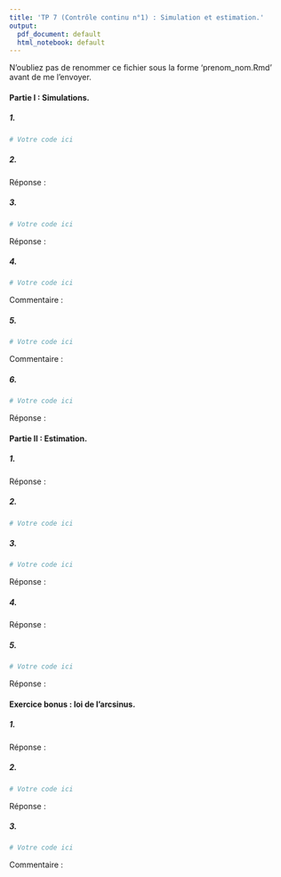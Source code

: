 ```yaml
---
title: 'TP 7 (Contrôle continu n°1) : Simulation et estimation.'
output:
  pdf_document: default
  html_notebook: default
---
```

N'oubliez pas de renommer ce fichier sous la forme 'prenom_nom.Rmd' avant de me l'envoyer.

#### Partie I : Simulations.

##### 1.

```r
# Votre code ici
```

##### 2.

Réponse : 

##### 3.

```r
# Votre code ici
```

Réponse : 

##### 4.

```r
# Votre code ici
```

Commentaire : 

##### 5.

```r
# Votre code ici
```

Commentaire : 

##### 6.

```r
# Votre code ici
```

Réponse : 


#### Partie II : Estimation.

##### 1.

Réponse : 

##### 2.

```r
# Votre code ici
```


##### 3. 

```r
# Votre code ici
```

Réponse : 

##### 4. 

Réponse : 

##### 5. 

```r
# Votre code ici
```

Réponse : 


#### Exercice bonus : loi de l'arcsinus.

##### 1.

Réponse :

##### 2.

```r
# Votre code ici
```

Réponse : 

##### 3.


```r
# Votre code ici
```

Commentaire : 

